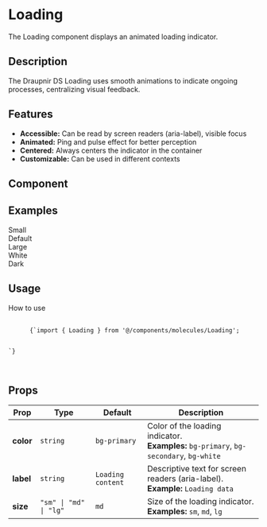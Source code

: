 
<Meta of={LoadingStories} component={Loading}/>

# Loading

The Loading component displays an animated loading indicator.

## Description
The Draupnir DS Loading uses smooth animations to indicate ongoing processes, centralizing visual feedback.

## Features
- **Accessible:** Can be read by screen readers (aria-label), visible focus
- **Animated:** Ping and pulse effect for better perception
- **Centered:** Always centers the indicator in the container
- **Customizable:** Can be used in different contexts

## Component
<Primary />
<Controls />

## Examples

<div style={{ display: 'flex', gap: '2.5rem', justifyContent: 'center', alignItems: 'end', margin: '2rem 0' }}>
  <div style={{ textAlign: 'center' }}>
    <Story of={LoadingStories.Small} />
    <div style={{ fontSize: '0.95rem', color: '#666', marginTop: '0.5rem' }}>Small</div>
  </div>
  <div style={{ textAlign: 'center' }}>
    <Story of={LoadingStories.Pulse} />
    <div style={{ fontSize: '0.95rem', color: '#666', marginTop: '0.5rem' }}>Default</div>
  </div>
  <div style={{ textAlign: 'center' }}>
    <Story of={LoadingStories.Large} />
    <div style={{ fontSize: '0.95rem', color: '#666', marginTop: '0.5rem' }}>Large</div>
  </div>
  <div style={{ textAlign: 'center' }}>
    <Story of={LoadingStories.White} />
    <div style={{ fontSize: '0.95rem', color: '#666', marginTop: '0.5rem' }}>White</div>
  </div>
  <div style={{ textAlign: 'center' }}>
    <Story of={LoadingStories.Dark} />
    <div style={{ fontSize: '0.95rem', color: '#666', marginTop: '0.5rem' }}>Dark</div>
  </div>
</div>

## Usage

<div style={{ background: '#f7f7fa', borderRadius: '8px', padding: '1.2rem 1rem', margin: '1.5rem 0', boxShadow: '0 1px 6px #0001' }}>
  <div style={{ fontWeight: 600, fontSize: '1.1rem', marginBottom: '0.5rem' }}>How to use</div>
  <pre style={{ margin: 0 }}>
    <code>
      {`import { Loading } from '@/components/molecules/Loading';

<Loading color="bg-primary" size="md" label="Loading content" />`}
    </code>
  </pre>
</div>

## Props

<table style={{ width: '100%', borderCollapse: 'collapse', margin: '1.5rem 0' }}>
  <thead>
    <tr style={{ background: '#f7f7fa' }}>
      <th style={{ textAlign: 'left', padding: '8px' }}>Prop</th>
      <th style={{ textAlign: 'left', padding: '8px' }}>Type</th>
      <th style={{ textAlign: 'left', padding: '8px' }}>Default</th>
      <th style={{ textAlign: 'left', padding: '8px' }}>Description</th>
    </tr>
  </thead>
  <tbody>
    <tr>
      <td><b>color</b></td>
      <td><code>string</code></td>
      <td><code>bg-primary</code></td>
      <td>Color of the loading indicator.<br/><b>Examples:</b> <code>bg-primary</code>, <code>bg-secondary</code>, <code>bg-white</code></td>
    </tr>
    <tr>
      <td><b>label</b></td>
      <td><code>string</code></td>
      <td><code>Loading content</code></td>
      <td>Descriptive text for screen readers (aria-label).<br/><b>Example:</b> <code>Loading data</code></td>
    </tr>
    <tr>
      <td><b>size</b></td>
      <td><code>"sm" | "md" | "lg"</code></td>
      <td><code>md</code></td>
      <td>Size of the loading indicator.<br/><b>Examples:</b> <code>sm</code>, <code>md</code>, <code>lg</code></td>
    </tr>
  </tbody>
</table>